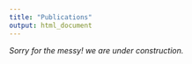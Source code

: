 ---
title: "Publications"
output: html_document
---

*Sorry for the messy! we are under construction.*
